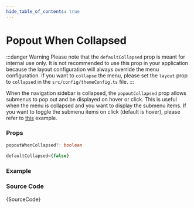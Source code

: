 ```yaml
---
hide_table_of_contents: true
---
```



# Popout When Collapsed

:::danger Warning
Please note that the `defaultCollapsed` prop is meant for internal use only. It is not recommended to use this prop in your application because the layout configuration will always override the menu configuration. If you want to `collapse` the menu, please set the `layout` prop to `collapsed` in the `src/config/themeConfig.ts` file.
:::

When the navigation sidebar is collapsed, the `popoutCollapsed` prop allows submenus to pop out and be displayed on hover or click. This is useful when the menu is collapsed and you want to display the submenu items. If you want to toggle the submenu items on click (default is hover), please refer to [this](/docs/menu-examples/vertical-examples/menu/trigger-popout) example.

### Props

```ts noCopy
popoutWhenCollapsed?: boolean
```

```ts noCopy title='Default Value'
defaultCollapsed={false}
```

### Example

<IframeWindow url='http://localhost:3000/en/menu-examples/vertical-menu/menu/popout-collapsed' />

### Source Code

<TsToJsCodeSnippet>{SourceCode}</TsToJsCodeSnippet>
